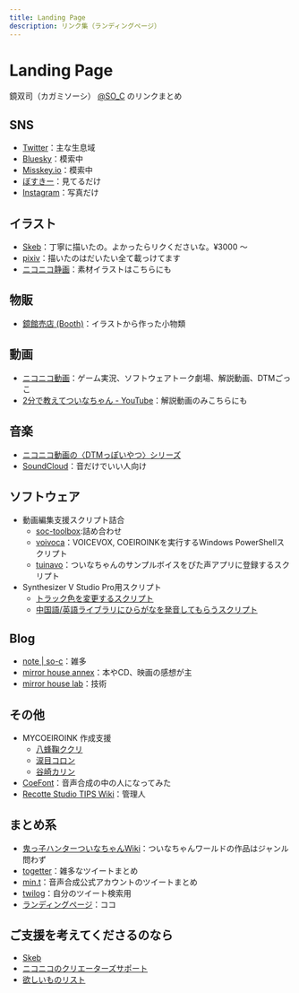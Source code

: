 ```yaml
---
title: Landing Page
description: リンク集（ランディングページ）
---
```


# Landing Page

鏡双司（カガミソーシ） [@SO_C](https://twitter.com/SO_C) のリンクまとめ

## SNS

- [Twitter](https://twitter.com/SO_C)：主な生息域
- [Bluesky](https://bsky.app/profile/so-c.bsky.social)：模索中
- [Misskey.io](https://misskey.io/@SO_C)：模索中
- [ぼすきー](https://voskey.icalo.net/@SO_C)：見てるだけ
- [Instagram](https://www.instagram.com/so_c.k/)：写真だけ

## イラスト

- [Skeb](https://skeb.jp/@SO_C)：丁寧に描いたの。よかったらリクくださいな。¥3000 ～
- [pixiv](https://www.pixiv.net/users/17301691)：描いたのはだいたい全て載っけてます
- [ニコニコ静画](https://seiga.nicovideo.jp/user/illust/13145014)：素材イラストはこちらにも

## 物販

- [鏡館売店 (Booth)](https://so-c.booth.pm/)：イラストから作った小物類

## 動画

- [ニコニコ動画](https://www.nicovideo.jp/user/13145014)：ゲーム実況、ソフトウェアトーク劇場、解説動画、DTMごっこ
- [2分で教えてついなちゃん - YouTube](https://www.youtube.com/channel/UCASSVIUKXBTFcdeKm3r1QgA)：解説動画のみこちらにも

## 音楽

- [ニコニコ動画の〈DTMっぽいやつ〉シリーズ](https://www.nicovideo.jp/series/172101)
- [SoundCloud](https://soundcloud.com/so-c-kagami)：音だけでいい人向け

## ソフトウェア

- 動画編集支援スクリプト詰合
  - [soc-toolbox](https://github.com/so-c/soc-toolbox):詰め合わせ
  - [voivoca](/toolbox/voivoca)：VOICEVOX, COEIROINKを実行するWindows PowerShellスクリプト
  - [tuinavo](/toolbox/tuinavo)：ついなちゃんのサンプルボイスをぴた声アプリに登録するスクリプト
- Synthesizer V Studio Pro用スクリプト
  - [トラック色を変更するスクリプト](https://gist.github.com/so-c/d2ce848b3b209c9b496effacfaf37246)
  - [中国語/英語ライブラリにひらがなを発音してもらうスクリプト](https://gist.github.com/so-c/3f92609556d7d5aa443bbb1e3b3c66d1)

## Blog

- [note \| so-c](https://note.com/so_c)：雑多
- [mirror house annex](https://mirahalibrary.blogspot.com/)：本やCD、映画の感想が主
- [mirror house lab](https://mirahalab.blogspot.com/)：技術

## その他

- MYCOEIROINK 作成支援
  - [八蜂鞠ククリ](https://ついなちゃん.com/character/?kukuri)
  - [涙目コロン](https://ついなちゃん.com/character/?koron)
  - [谷崎カリン](https://ついなちゃん.com/character/?karin)
- [CoeFont](https://coefont.cloud/coefonts/6f459c2e-1294-4543-b4ae-2a19336ceb17)：音声合成の中の人になってみた
- [Recotte Studio TIPS Wiki](https://wikiwiki.jp/recosta/)：管理人

## まとめ系

- [鬼っ子ハンターついなちゃんWiki](https://tsuinawiki.cyou/creater/%E9%8F%A1%E5%8F%8C%E5%8F%B8)：ついなちゃんワールドの作品はジャンル問わず
- [togetter](https://togetter.com/id/SO_C)：雑多なツイートまとめ
- [min.t](https://min.togetter.com/id/SO_C)：音声合成公式アカウントのツイートまとめ
- [twilog](https://twilog.org/SO_C)：自分のツイート検索用
- [ランディングページ](https://so-c.github.io/)：ココ

## ご支援を考えてくださるのなら

- [Skeb](https://skeb.jp/@SO_C)
- [ニコニコのクリエーターズサポート](https://creator-support.nicovideo.jp/registration/13145014)
- [欲しいものリスト](https://www.amazon.co.jp/hz/wishlist/ls/1NJZV3RGORDVP)
